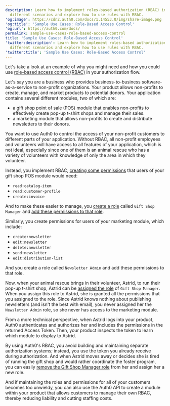 ```yaml
---
description: Learn how to implement roles-based authorization (RBAC) in
  different scenarios and explore how to use rules with RBAC.
'og:image': https://cdn2.auth0.com/docs/1.14553.0/img/share-image.png
'og:title': 'Sample Use Cases: Role-Based Access Control'
'og:url': https://auth0.com/docs/
permalink: sample-use-cases-role-based-access-control
title: 'Sample Use Cases: Role-Based Access Control'
'twitter:description': Learn how to implement roles-based authorization (RBAC) in
  different scenarios and explore how to use rules with RBAC.
'twitter:title': 'Sample Use Cases: Role-Based Access Control'
---
```

Let's take a look at an example of why you might need and how you could use [role-based access control (RBAC)](/manage-users/access-control/rbac) in your <Tooltip tip="Authorization Flow: Authorization grant (or workflow) specified in the OAuth 2.0 framework." cta="View Glossary" href="/glossary?term=authorization+flow">authorization flow</Tooltip>.

Let's say you are a business who provides business-to-business software-as-a-service to non-profit organizations. Your product allows non-profits to create, manage, and market products to potential donors. Your application contains several different modules, two of which are:

* a gift shop point of sale (POS) module that enables non-profits to effectively create pop-up t-shirt shops and manage their sales.
* a marketing module that allows non-profits to create and distribute newsletters to their donors.

You want to use Auth0 to control the access of your non-profit customers to different parts of your application. Without RBAC, all non-profit employees and volunteers will have access to all features of your application, which is not ideal, especially since one of them is an animal rescue who has a variety of volunteers with knowledge of only the area in which they volunteer.

Instead, you implement RBAC, [creating some permissions](/get-started/apis/add-api-permissions) that users of your gift shop POS module would need:

* `read:catalog-item`
* `read:customer-profile`
* `create:invoice`

And to make these easier to manage, you [create a role](/manage-users/access-control/configure-core-rbac/roles/create-roles) called `Gift Shop Manager` and [add these permissions to that role](/manage-users/access-control/configure-core-rbac/roles/add-permissions-to-roles).

Similarly, you create permissions for users of your marketing module, which include:

* `create:newsletter`
* `edit:newsletter`
* `delete:newsletter`
* `send:newsletter`
* `edit:distribution-list`

And you create a role called `Newsletter Admin` and add these permissions to that role.

Now, when your animal rescue brings in their volunteer, Astrid, to run their pop-up t-shirt shop, Astrid can be [assigned the role](/manage-users/access-control/configure-core-rbac/rbac-users/assign-roles-to-users) of `Gift Shop Manager`. When you assign this role to Astrid, she is granted all the permissions that you assigned to the role. Since Astrid knows nothing about publishing newsletters (and isn't the best with email), you never assigned her the `Newsletter Admin` role, so she never has access to the marketing module.

From a more technical perspective, when Astrid logs into your product, Auth0 authenticates and authorizes her and includes the permissions in the returned <Tooltip tip="Access Token: Authorization credential, in the form of an opaque string or JWT, used to access an API." cta="View Glossary" href="/glossary?term=Access+Token">Access Token</Tooltip>. Then, your product inspects the token to learn which module to display to Astrid.

By using Auth0's RBAC, you avoid building and maintaining separate authorization systems; instead, you use the token you already receive during authorization. And when Astrid moves away or decides she is tired of running the gift shop and would rather coordinate the foster program, you can easily [remove the Gift Shop Manager role](/manage-users/access-control/configure-core-rbac/rbac-users/remove-roles-from-users) from her and assign her a new role.

And if maintaining the roles and permissions for all of your customers becomes too unwieldy, you can also use the Auth0 API to create a module within your product that allows customers to manage their own RBAC, thereby reducing liability and cutting staffing costs.